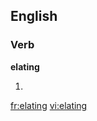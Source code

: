 ==English==

===Verb===
'''elating'''

# {{present participle of|elate}}

[[fr:elating]]
[[vi:elating]]